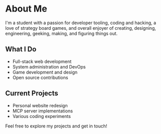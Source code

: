 # About Me

I'm a student with a passion for developer tooling, coding and hacking, a love of strategy board games, and overall enjoyer of creating, designing, engineering, geeking, making, and figuring things out.

## What I Do

- Full-stack web development
- System administration and DevOps
- Game development and design
- Open source contributions

## Current Projects

- Personal website redesign
- MCP server implementations
- Various coding experiments

Feel free to explore my projects and get in touch!
